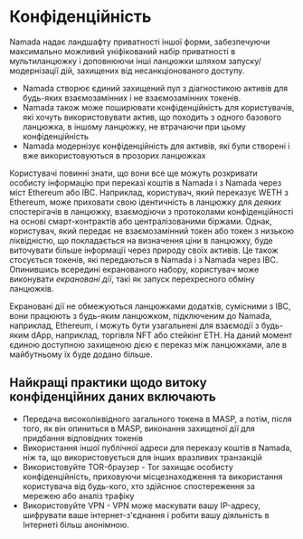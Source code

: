 # Конфіденційність 


Namada надає ландшафту приватності іншої форми, забезпечуючи максимально можливий уніфікований набір приватності в мультиланцюжку і доповнюючи інші ланцюжки шляхом запуску/модернізації дій, захищених від несанкціонованого доступу. 


* Namada створює єдиний захищений пул з діагностикою активів для будь-яких взаємозамінних і не взаємозамінних токенів.
* Namada також може поширювати конфіденційність для користувачів, які хочуть використовувати актив, що походить з одного базового ланцюжка, в іншому ланцюжку, не втрачаючи при цьому конфіденційність
* Namada модернізує конфіденційність для активів, які були створені і вже використовуються в прозорих ланцюжках


Користувачі повинні знати, що вони все ще можуть розкривати особисту інформацію при переказі коштів в Namada і з Namada через міст Ethereum або IBC. Наприклад, користувач, який переказує WETH з Ethereum, може приховати свою ідентичність в ланцюжку для *деяких* спостерігачів в ланцюжку, взаємодіючи з протоколами конфіденційності на основі смарт-контрактів або централізованими біржами. Однак, користувач, який передає не взаємозамінний токен або токен з низькою ліквідністю, що покладається на визначення ціни в ланцюжку, буде виточувати більше інформації через природу своїх активів. Це також стосується токенів, які передаються в Namada і з Namada через IBC. Опинившись всередині екранованого набору, користувач може виконувати *екрановані дії*, такі як запуск перехресного обміну ланцюжків. 


Екрановані дії не обмежуються ланцюжками додатків, сумісними з IBC, вони працюють з будь-яким ланцюжком, підключеним до Namada, наприклад, Ethereum, і можуть бути узагальнені для взаємодії з будь-яким dApp, наприклад, торгівля NFT або стейкінг ETH. На даний момент єдиною доступною захищеною дією є переказ між ланцюжками, але в майбутньому їх буде додано більше.


## Найкращі практики щодо витоку конфіденційних даних включають


* Передача високоліквідного загального токена в MASP, а потім, після того, як він опиниться в MASP, виконання захищеної дії для придбання відповідних токенів
* Використання іншої публічної адреси для переказу коштів в Namada, ніж та, що використовується для інших вразливих транзакцій  
* Використовуйте TOR-браузер - Tor захищає особисту конфіденційність, приховуючи місцезнаходження та використання користувача від будь-кого, хто здійснює спостереження за мережею або аналіз трафіку
* Використовуйте VPN - VPN може маскувати вашу IP-адресу, шифрувати ваше інтернет-з'єднання і робити вашу діяльність в Інтернеті більш анонімною.
